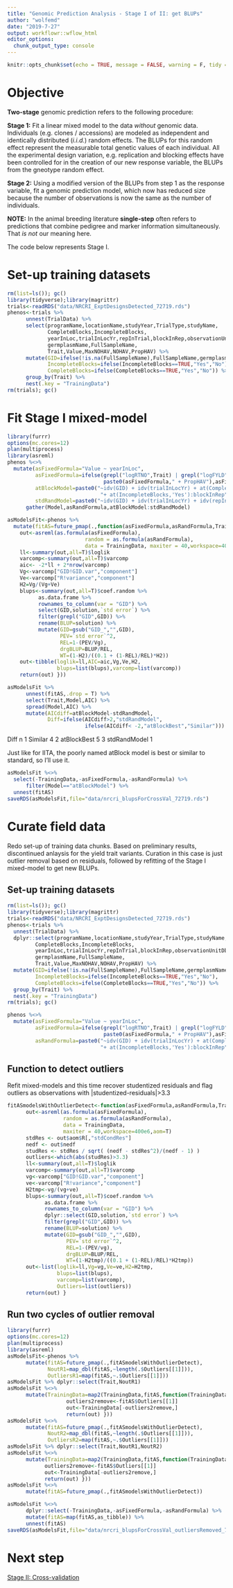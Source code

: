 ```yaml
---
title: "Genomic Prediction Analysis - Stage I of II: get BLUPs"
author: "wolfemd"
date: "2019-7-27"
output: workflowr::wflow_html
editor_options:
  chunk_output_type: console
---
```


```r
knitr::opts_chunk$set(echo = TRUE, message = FALSE, warning = F, tidy = T)
```

# Objective

**Two-stage** genomic prediction refers to the following procedure:

**Stage 1:** Fit a linear mixed model to the data *without* genomic data. Individuals (e.g. clones / accessions) are modeled as independent and identically distributed (*i.i.d.*) random effects. The BLUPs for this random effect represent the measurable total genetic values of each individual. All the experimental design variation, e.g. replication and blocking effects have been controlled for in the creation of our new response variable, the BLUPs from the gneotype random effect.

**Stage 2:** Using a modified version of the BLUPs from step 1 as the response variable, fit a genomic prediction model, which now has reduced size because the number of observations is now the same as the number of individuals.

**NOTE:** In the animal breeding literature **single-step** often refers to predictions that combine pedigree and marker information simultaneously. That *is not* our meaning here.

The code below represents Stage I.

# Set-up training datasets

```r
rm(list=ls()); gc()
library(tidyverse);library(magrittr)
trials<-readRDS("data/NRCRI_ExptDesignsDetected_72719.rds")
phenos<-trials %>% 
      unnest(TrialData) %>% 
      select(programName,locationName,studyYear,TrialType,studyName,
             CompleteBlocks,IncompleteBlocks,
             yearInLoc,trialInLocYr,repInTrial,blockInRep,observationUnitDbId,
             germplasmName,FullSampleName,
             Trait,Value,MaxNOHAV,NOHAV,PropHAV) %>% 
      mutate(GID=ifelse(!is.na(FullSampleName),FullSampleName,germplasmName),
             IncompleteBlocks=ifelse(IncompleteBlocks==TRUE,"Yes","No"),
             CompleteBlocks=ifelse(CompleteBlocks==TRUE,"Yes","No")) %>% 
      group_by(Trait) %>% 
      nest(.key = "TrainingData")
rm(trials); gc()


```

# Fit Stage I mixed-model
```r
library(furrr)
options(mc.cores=12)
plan(multiprocess)
library(asreml)
phenos %<>%
  mutate(asFixedFormula="Value ~ yearInLoc",
         asFixedFormula=ifelse(grepl("logRTNO",Trait) | grepl("logFYLD",Trait) | grepl("logTOPYLD",Trait),
                               paste0(asFixedFormula," + PropHAV"),asFixedFormula),
         atBlockModel=paste0("~idv(GID) + idv(trialInLocYr) + at(CompleteBlocks,'Yes'):repInTrial ",
                              "+ at(IncompleteBlocks,'Yes'):blockInRep"),
         stdRandModel=paste0("~idv(GID) + idv(trialInLocYr) + idv(repInTrial) + idv(blockInRep)")) %>% 
      gather(Model,asRandFormula,atBlockModel:stdRandModel)

asModelsFit<-phenos %>%
  mutate(fitAS=future_pmap(.,function(asFixedFormula,asRandFormula,TrainingData,...){
    out<-asreml(as.formula(asFixedFormula),
                         random = as.formula(asRandFormula),
                         data = TrainingData, maxiter = 40,workspace=400e6) 
    ll<-summary(out,all=T)$loglik
    varcomp<-summary(out,all=T)$varcomp
    aic<- -2*ll + 2*nrow(varcomp)
    Vg<-varcomp["GID!GID.var","component"]
    Ve<-varcomp["R!variance","component"]
    H2=Vg/(Vg+Ve)
    blups<-summary(out,all=T)$coef.random %>% 
          as.data.frame %>% 
          rownames_to_column(var = "GID") %>% 
          select(GID,solution,`std error`) %>% 
          filter(grepl("GID",GID)) %>% 
          rename(BLUP=solution) %>% 
          mutate(GID=gsub("GID_","",GID),
                 PEV=`std error`^2,
                 REL=1-(PEV/Vg),
                 drgBLUP=BLUP/REL,
                 WT=(1-H2)/((0.1 + (1-REL)/REL)*H2))
    out<-tibble(loglik=ll,AIC=aic,Vg,Ve,H2,
                blups=list(blups),varcomp=list(varcomp))
    return(out) }))

asModelsFit %>% 
      unnest(fitAS,.drop = T) %>% 
      select(Trait,Model,AIC) %>% 
      spread(Model,AIC) %>% 
      mutate(AICdiff=atBlockModel-stdRandModel,
             Diff=ifelse(AICdiff>2,"stdRandModel",
                         ifelse(AICdiff< -2,"atBlockBest","Similar"))) %>% count(Diff)

```
 Diff             n
  <chr>        <int>
1 Similar          4
2 atBlockBest      5
3 stdRandModel     1

Just like for IITA, the poorly named atBlock model is best or similar to standard, so I'll use it.

```r
asModelsFit %<>% 
  select(-TrainingData,-asFixedFormula,-asRandFormula) %>% 
      filter(Model=="atBlockModel") %>% 
  unnest(fitAS)
saveRDS(asModelsFit,file="data/nrcri_blupsForCrossVal_72719.rds")

```

# Curate field data

Redo set-up of training data chunks. Based on preliminary results, discontinued anlaysis for the yield trait variants. 
Curation in this case is just outlier removal based on residuals, followed by refitting of the Stage I mixed-model to get new BLUPs.

## Set-up training datasets
```r
rm(list=ls()); gc()
library(tidyverse);library(magrittr)
trials<-readRDS("data/NRCRI_ExptDesignsDetected_72719.rds")
phenos<-trials %>% 
  unnest(TrialData) %>% 
  dplyr::select(programName,locationName,studyYear,TrialType,studyName,
         CompleteBlocks,IncompleteBlocks,
         yearInLoc,trialInLocYr,repInTrial,blockInRep,observationUnitDbId,
         germplasmName,FullSampleName,
         Trait,Value,MaxNOHAV,NOHAV,PropHAV) %>% 
  mutate(GID=ifelse(!is.na(FullSampleName),FullSampleName,germplasmName),
         IncompleteBlocks=ifelse(IncompleteBlocks==TRUE,"Yes","No"),
         CompleteBlocks=ifelse(CompleteBlocks==TRUE,"Yes","No")) %>% 
  group_by(Trait) %>% 
  nest(.key = "TrainingData")
rm(trials); gc()

phenos %<>%
  mutate(asFixedFormula="Value ~ yearInLoc",
         asFixedFormula=ifelse(grepl("logRTNO",Trait) | grepl("logFYLD",Trait) | grepl("logTOPYLD",Trait),
                               paste0(asFixedFormula," + PropHAV"),asFixedFormula),
         asRandFormula=paste0("~idv(GID) + idv(trialInLocYr) + at(CompleteBlocks,'Yes'):repInTrial ",
                              "+ at(IncompleteBlocks,'Yes'):blockInRep"))
```

## Function to detect outliers

Refit mixed-models and this time recover studentized residuals and flag outliers as observations with |studentized-residuals|>3.3

```r
fitASmodelsWithOutlierDetect<-function(asFixedFormula,asRandFormula,TrainingData,...){
      out<-asreml(as.formula(asFixedFormula),
                  random = as.formula(asRandFormula),
                  data = TrainingData, 
                  maxiter = 40,workspace=400e6,aom=T)
      stdRes <- out$aom$R[,"stdCondRes"]
      nedf <- out$nedf 
      studRes <- stdRes / sqrt( (nedf - stdRes^2)/(nedf - 1) ) 
      outliers<-which(abs(studRes)>3.3)
      ll<-summary(out,all=T)$loglik
      varcomp<-summary(out,all=T)$varcomp
      vg<-varcomp["GID!GID.var","component"]
      ve<-varcomp["R!variance","component"]
      H2tmp<-vg/(vg+ve)
      blups<-summary(out,all=T)$coef.random %>% 
            as.data.frame %>% 
            rownames_to_column(var = "GID") %>% 
            dplyr::select(GID,solution,`std error`) %>% 
            filter(grepl("GID",GID)) %>% 
            rename(BLUP=solution) %>% 
            mutate(GID=gsub("GID_","",GID),
                   PEV=`std error`^2,
                   REL=1-(PEV/vg),
                   drgBLUP=BLUP/REL,
                   WT=(1-H2tmp)/((0.1 + (1-REL)/REL)*H2tmp))
      out<-list(loglik=ll,Vg=vg,Ve=ve,H2=H2tmp,
                blups=list(blups),
                varcomp=list(varcomp),
                Outliers=list(outliers))
      return(out) }
```

## Run two cycles of outlier removal

```r
library(furrr)
options(mc.cores=12)
plan(multiprocess)
library(asreml)
asModelsFit<-phenos %>%
      mutate(fitAS=future_pmap(.,fitASmodelsWithOutlierDetect),
             NoutR1=map_dbl(fitAS,~length(.$Outliers[[1]])),
             OutliersR1=map(fitAS,~.$Outliers[[1]]))
asModelsFit %>% dplyr::select(Trait,NoutR1)
asModelsFit %<>% 
      mutate(TrainingData=map2(TrainingData,fitAS,function(TrainingData,fitAS){
                   outliers2remove<-fitAS$Outliers[[1]]
                   out<-TrainingData[-outliers2remove,]
                   return(out) }))
asModelsFit %<>% 
      mutate(fitAS=future_pmap(.,fitASmodelsWithOutlierDetect),
             NoutR2=map_dbl(fitAS,~length(.$Outliers[[1]])),
             OutliersR2=map(fitAS,~.$Outliers[[1]]))
asModelsFit %>% dplyr::select(Trait,NoutR1,NoutR2)
asModelsFit %<>% 
      mutate(TrainingData=map2(TrainingData,fitAS,function(TrainingData,fitAS){
            outliers2remove<-fitAS$Outliers[[1]]
            out<-TrainingData[-outliers2remove,]
            return(out) }))
asModelsFit %<>% 
      mutate(fitAS=future_pmap(.,fitASmodelsWithOutlierDetect))

asModelsFit %<>%
      dplyr::select(-TrainingData,-asFixedFormula,-asRandFormula) %>% 
      mutate(fitAS=map(fitAS,as_tibble)) %>% 
      unnest(fitAS)
saveRDS(asModelsFit,file="data/nrcri_blupsForCrossVal_outliersRemoved_73019.rds")
```

# Next step
[Stage II: Cross-validation](CrossValidation.html)
